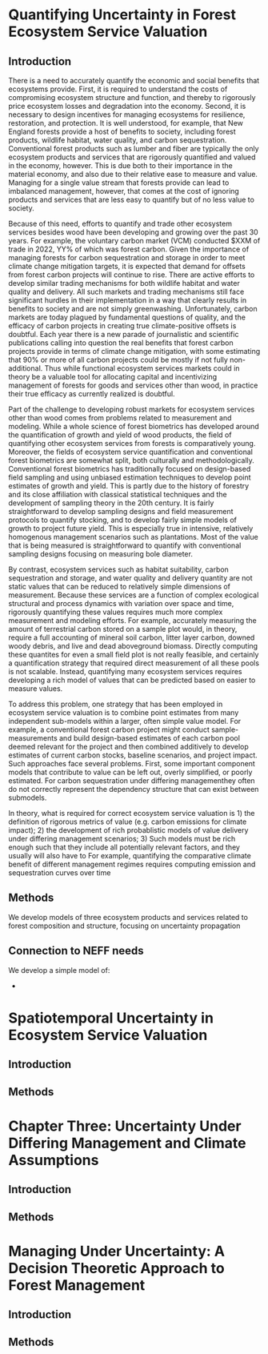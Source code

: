 # Quantifying Uncertainty in Forest Ecosystem Service Valuation

## Introduction

There is a need to accurately quantify the economic and social benefits that ecosystems provide.  First, it is required to understand the costs of compromising ecosystem structure and function, and thereby to rigorously price ecosystem losses and degradation into the economy. Second, it is necessary to design incentives for managing ecosystems for resilience, restoration, and protection. It is well understood, for example, that New England forests provide a host of benefits to society, including forest products, wildlife habitat, water quality, and carbon sequestration. Conventional forest products such as lumber and fiber are typically the only ecosystem products and services that are rigorously quantified and valued in the economy, however. This is due both to their importance in the material economy, and also due to their relative ease to measure and value. Managing for a single value stream that forests provide can lead to imbalanced management, however, that comes at the cost of ignoring products and services that are less easy to quantify but of no less value to society.

Because of this need, efforts to quantify and trade other ecosystem services besides wood have been developing and growing over the past 30 years. For example, the voluntary carbon market (VCM) conducted $XXM of trade in 2022, YY% of which was forest carbon. Given the importance of managing forests for carbon sequestration and storage in order to meet climate change mitigation targets, it is expected that demand for offsets from forest carbon projects will continue to rise. There are active efforts to develop similar trading mechanisms for both wildlife habitat and water quality and delivery. All such markets and trading mechanisms still face significant hurdles in their implementation in a way that clearly results in benefits to society and are not simply greenwashing. Unfortunately, carbon markets are today plagued by fundamental questions of quality, and the efficacy of carbon projects in creating true climate-positive offsets is doubtful. Each year there is a new parade of journalistic and scientific publications calling into question the real benefits that forest carbon projects provide in terms of climate change mitigation, with some estimating that 90% or more of all carbon projects could be mostly if not fully non-additional. Thus while functional ecosystem services markets could in theory be a valuable tool for allocating capital and incentivizing management of forests for goods and services other than wood, in practice their true efficacy as currently realized is doubtful.

Part of the challenge to developing robust markets for ecosystem services other than wood comes from problems related to measurement and modeling. While a whole science of forest biometrics has developed around the quantification of growth and yield of wood products, the field of quantifying other ecosystem services from forests is comparatively young. Moreover, the fields of ecosystem service quantification and conventional forest biometrics are somewhat split, both culturally and methodologically. Conventional forest biometrics has traditionally focused on design-based field sampling and using unbiased estimation techniques to develop point estimates of growth and yield. This is partly due to the history of forestry and its close affiliation with classical statistical techniques and the development of sampling theory in the 20th century. It is fairly straightforward to develop sampling designs and field measurement protocols to quantify stocking, and to develop fairly simple models of growth to project future yield. This is especially true in intensive, relatively homogenous management scenarios such as plantations. Most of the value that is being measured is straightforward to quantify with conventional sampling designs focusing on measuring bole diameter.

By contrast, ecosystem services such as habitat suitability, carbon sequestration and storage, and water quality and delivery quantity are not static values that can be reduced to relatively simple dimensions of measurement. Because these services are a function of complex ecological structural and process dynamics with variation over space and time, rigorously quantifying these values requires much more complex measurement and modeling efforts. For example, accurately measuring the amount of terrestrial carbon stored on a sample plot would, in theory, require a full accounting of mineral soil carbon, litter layer carbon, downed woody debris, and live and dead aboveground biomass. Directly computing these quantites for even a small field plot is not really feasible, and certainly a quantification strategy that required direct measurement of all these pools is not scalable. Instead, quantifying many ecosystem services requires developing a rich model of values that can be predicted based on easier to measure values.

To address this problem, one strategy that has been employed in ecosystem service valuation is to combine point estimates from many independent sub-models within a larger, often simple value model. For example, a conventional forest carbon project might conduct sample-measurements and build design-based estimates of each carbon pool deemed relevant for the project and then combined additively to develop estimates of current carbon stocks, baseline scenarios, and project impact. Such approaches face several problems. First, some important component models that contribute to value can be left out, overly simplified, or poorly estimated. For carbon sequestration under differing managementhey often do not correctly represent the dependency structure that can exist between submodels.

In theory, what is required for correct ecosystem service valuation is 1) the definition of rigorous metrics of value (e.g. carbon emissions for climate impact); 2) the development of rich probablistic models of value delivery under differing management scenarios; 3)  Such models must be rich enough such that they include all potentially relevant factors, and they usually will also have to  For example, quantifying the comparative climate benefit of different management regimes requires computing emission and sequestration curves over time 

## Methods

We develop models of three ecosystem products and services related to forest composition and structure, focusing on uncertainty propagation 

## Connection to NEFF needs

We develop a simple model of:

- 

# Spatiotemporal Uncertainty in Ecosystem Service Valuation

## Introduction



## Methods

# Chapter Three: Uncertainty Under Differing Management and Climate Assumptions

## Introduction

## Methods

# Managing Under Uncertainty: A Decision Theoretic Approach to Forest Management

## Introduction

## Methods

